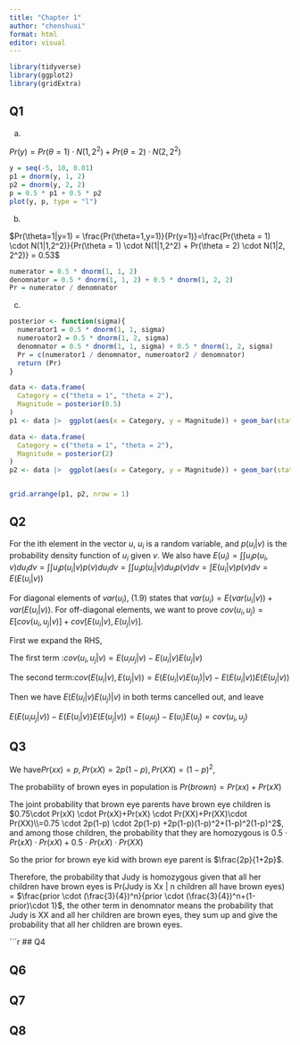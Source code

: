 ---
title: "Chapter 1"
author: "chenshuai"
format: html
editor: visual
---

```{r}
library(tidyverse)
library(ggplot2)
library(gridExtra)
```

## Q1

(a) 

$Pr(y) = Pr(\theta = 1) \cdot N(1,2^2) + Pr(\theta = 2) \cdot N(2, 2^2)$

```{r}
y = seq(-5, 10, 0.01)
p1 = dnorm(y, 1, 2)
p2 = dnorm(y, 2, 2)
p = 0.5 * p1 + 0.5 * p2
plot(y, p, type = "l")
```

(b) 

$Pr(\theta=1|y=1) = \frac{Pr(\theta=1,y=1)}{Pr(y=1)}=\frac{Pr(\theta = 1) \cdot N(1|1,2^2)}{Pr(\theta = 1) \cdot N(1|1,2^2) + Pr(\theta = 2) \cdot N(1|2, 2^2)} = 0.53$

```{r}
numerator = 0.5 * dnorm(1, 1, 2)
denomnator = 0.5 * dnorm(1, 1, 2) + 0.5 * dnorm(1, 2, 2)
Pr = numerator / denomnator
```

(c) 

```{r}

posterior <- function(sigma){
  numerator1 = 0.5 * dnorm(1, 1, sigma)
  numeroator2 = 0.5 * dnorm(1, 2, sigma)
  denomnator = 0.5 * dnorm(1, 1, sigma) + 0.5 * dnorm(1, 2, sigma)
  Pr = c(numerator1 / denomnator, numeroator2 / denomnator)
  return (Pr)
}

data <- data.frame(
  Category = c("theta = 1", "theta = 2"),
  Magnitude = posterior(0.5)
)
p1 <- data |>  ggplot(aes(x = Category, y = Magnitude)) + geom_bar(stat = "identity", fill = "steelblue",width = .5) + labs(title = "sigma = 0.5", x = "theta",y="density") + ylim(0,1)+ theme_minimal()

data <- data.frame(
  Category = c("theta = 1", "theta = 2"),
  Magnitude = posterior(2)
)
p2 <- data |>  ggplot(aes(x = Category, y = Magnitude)) + geom_bar(stat = "identity", fill = "red",width = .5) + labs(title = "sigma = 2", x = "theta",y="density") + ylim(0,1)+theme_minimal()


grid.arrange(p1, p2, nrow = 1)

```

## Q2

For the ith element in the vector $u$, $u_i$ is a random variable, and $p(u_i|v)$ is the probability density function of $u_i$ given $v$. We also have $E(u_i)=\int \int u_ip(u_i,v)du_idv=\int \int u_ip(u_i|v)p(v)du_idv=\int\int u_ip(u_i|v)du_ip(v)dv=\int E(u_i|v)p(v)dv = E(E(u_i|v))$

For diagonal elements of $var(u_i)$, (1.9) states that $var(u_i) = E(var(u_i|v))+ var(E(u_i|v))$. For off-diagonal elements, we want to prove $cov(u_i,u_j)=E[cov(u_i, u_j|v)] + cov[E(u_i|v), E(u_j|v)]$.

First we expand the RHS,

The first term :$cov(u_i, u_j|v) = E(u_iu_j|v) - E(u_i|v)E(u_j|v)$

The second term:$cov(E(u_i|v), E(u_j|v))=E(E(u_i|v)E(u_j)|v)-E(E(u_i|v))E(E(u_j|v))$

Then we have $E(E(u_i|v)E(u_j)|v)$ in both terms cancelled out, and leave

$E(E(u_iu_j|v)) - E(E(u_i|v))E(E(u_j|v)) = E(u_iu_j)-E(u_i)E(u_j)=cov(u_i,u_j)$

## Q3

We have$Pr(xx) = p,Pr(xX)=2p(1-p),Pr(XX)=(1-p)^2$,

The probability of brown eyes in population is $Pr(brown) = Pr(xx) + Pr(xX)$

The joint probability that brown eye parents have brown eye children is $0.75\cdot Pr(xX) \cdot Pr(xX)+Pr(xX) \cdot Pr(XX)+Pr(XX)\cdot Pr(XX)\\=0.75 \cdot 2p(1-p) \cdot 2p(1-p) +2p(1-p)(1-p)^2+(1-p)^2(1-p)^2$, and among those children, the probability that they are homozygous is $0.5\cdot Pr(xX) \cdot Pr(xX)+0.5\cdot Pr(xX) \cdot Pr(XX)$

So the prior for brown eye kid with brown eye parent is $\frac{2p}{1+2p}$.

Therefore, the probability that Judy is homozygous given that all her children have brown eyes is
Pr(Judy is Xx | n children all have brown eyes) = $\frac{prior \cdot (\frac{3}{4})^n}{prior \cdot (\frac{3}{4})^n+(1-prior)\cdot 1}$, the other term in denomnator means the probability that Judy is XX and all her children are brown eyes, they sum up and give the probability that all her children are brown eyes.



```{r}

## Q4

## Q6

## Q7

## Q8
